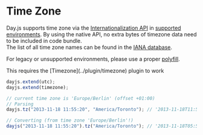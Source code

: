 
# Time Zone

Day.js supports time zone via the [Internationalization API](https://developer.mozilla.org/en-US/docs/Web/JavaScript/Reference/Global_Objects/Intl) in [supported environments](https://developer.mozilla.org/en-US/docs/Web/JavaScript/Reference/Global_Objects/Intl/DateTimeFormat#Browser_compatibility). By using the native API, no extra bytes of timezone data need to be included in code bundle.  
The list of all time zone names can be found in the [IANA database](https://www.iana.org/time-zones).

For legacy or unsupported environments, please use a proper [polyfill](https://github.com/formatjs/date-time-format-timezone).

<Callout>
  This requires the [Timezone](../plugin/timezone) plugin to work
</Callout>

```javascript
dayjs.extend(utc);
dayjs.extend(timezone);

// current time zone is 'Europe/Berlin' (offset +01:00)
// Parsing
dayjs.tz("2013-11-18 11:55:20", "America/Toronto"); // '2013-11-18T11:55:20-05:00'

// Converting (from time zone 'Europe/Berlin'!)
dayjs("2013-11-18 11:55:20").tz("America/Toronto"); // '2013-11-18T05:55:20-05:00'
```
